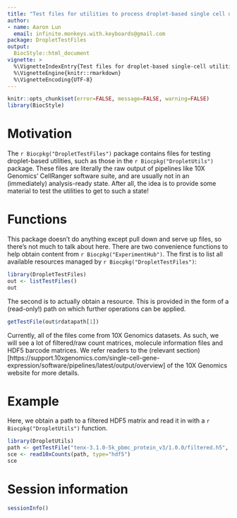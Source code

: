 ```yaml
---
title: "Test files for utilities to process droplet-based single cell data"
author: 
- name: Aaron Lun
  email: infinite.monkeys.with.keyboards@gmail.com
package: DropletTestFiles 
output:
  BiocStyle::html_document
vignette: >
  %\VignetteIndexEntry{Test files for droplet-based single-cell utilities}
  %\VignetteEngine{knitr::rmarkdown}
  %\VignetteEncoding{UTF-8}
---
```


```r
knitr::opts_chunk$set(error=FALSE, message=FALSE, warning=FALSE)
library(BiocStyle)
```

# Motivation 

The `r Biocpkg("DropletTestFiles")` package contains files for testing droplet-based utilities,
such as those in the `r Biocpkg("DropletUtils")` package.
These files are literally the raw output of pipelines like 10X Genomics' CellRanger software suite,
and are usually not in an (immediately) analysis-ready state.
After all, the idea is to provide some material to test the utilities to get to such a state!

# Functions

This package doesn't do anything except pull down and serve up files, so there's not much to talk about here.
There are two convenience functions to help obtain content from `r Biocpkg("ExperimentHub")`.
The first is to list all available resources managed by `r Biocpkg("DropletTestFiles")`:

```r
library(DropletTestFiles)
out <- listTestFiles()
out
```

The second is to actually obtain a resource.
This is provided in the form of a (read-only!) path on which further operations can be applied.

```r
getTestFile(out$rdatapath[1])
```

Currently, all of the files come from 10X Genomics datasets.
As such, we will see a lot of filtered/raw count matrices, molecule information files and HDF5 barcode matrices.
We refer readers to the (relevant section)[https://support.10xgenomics.com/single-cell-gene-expression/software/pipelines/latest/output/overview] of the 10X Genomics website for more details.

# Example 

Here, we obtain a path to a filtered HDF5 matrix and read it in with a `r Biocpkg("DropletUtils")` function.

```r
library(DropletUtils)
path <- getTestFile("tenx-3.1.0-5k_pbmc_protein_v3/1.0.0/filtered.h5", prefix=TRUE)
sce <- read10xCounts(path, type="hdf5")
sce
```

# Session information {-}

```r
sessionInfo()
```
